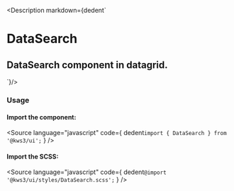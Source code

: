 
<Version />

<Meta of={Stories} />

<Description markdown={dedent`
# DataSearch
## DataSearch component in datagrid.
`}/>

<Canvas of={Stories.Main} />
<Controls />

### Usage
#### Import the component:
<Source
  language="javascript"
  code={
    dedent`import { DataSearch } from '@kws3/ui';`
  }
/>

#### Import the SCSS:
<Source
  language="javascript"
  code={
    dedent`@import '@kws3/ui/styles/DataSearch.scss';`
  }
/>
